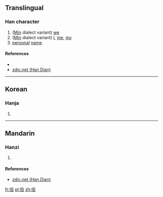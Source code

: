 ==Translingual==

===Han character===
{{Han char|rn=9|rad=人|as=06|sn=8|four=|canj=人竹月山 (OHBU)|ids=⿰[[亻]][[自]]}}

# ([[Min]] dialect variant) [[we]]
# ([[Min]] dialect variant) [[I]], [[me]], [[my]]
# [[personal]] [[name]]

====References====
* {{Han ref|kx=0102.291|dkj=|dj=|hdz=10149.061|uh=3451|ud=13393|bh=|bd=}}
*[http://www.zdic.net/zd/zi2/ZdicE3Zdic91Zdic91.htm zdic.net (Han Dian)]

----

==Korean==

===Hanja===
{{ko-hanja|hangeul=자|rv=ja|mr=cha|y=ca}}

# {{defn|lang=ko|sort=人06}}

----

==Mandarin==

===Hanzi===
{{cmn-hanzi|pin=[[lǎn]] ([[lan3]]), [[jì]] ([[ji4]])|wg=lan<sup>3</sup>, chi<sup>4</sup>}}

# {{defn|lang=cmn|sort=人06}}

====References====
*[http://www.zdic.net/zd/zi2/ZdicE3Zdic91Zdic91.htm zdic.net (Han Dian)]

[[fr:㑑]]
[[pl:㑑]]
[[zh:㑑]]